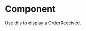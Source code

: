 
<Meta
  title="Components/Organisms/OrderReceived"
  component={OrderReceived}
/>

# Component

Use this to display a OrderReceived.

<Canvas>
  <Story name="Component">
    <OrderReceived />
  </Story>
</Canvas>
